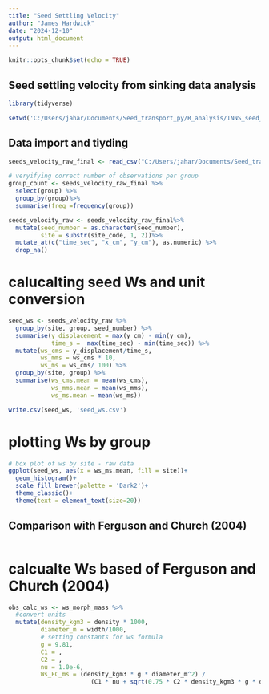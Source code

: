 ```yaml
---
title: "Seed Settling Velocity"
author: "James Hardwick"
date: "2024-12-10"
output: html_document
---
```


```r
knitr::opts_chunk$set(echo = TRUE)
```

## Seed settling velocity from sinking data analysis 

```r
library(tidyverse)

setwd('C:/Users/jahar/Documents/Seed_transport_py/R_analysis/INNS_seed_transport/')
```


## Data import and tiyding 
```r

seeds_velocity_raw_final <- read_csv("C:/Users/jahar/Documents/Seed_transport_py/R_analysis/INNS_seed_transport/data/seeds_velocity_raw_final.csv")

# veryifying correct number of observations per group
group_count <- seeds_velocity_raw_final %>%
  select(group) %>%
  group_by(group)%>%
  summarise(freq =frequency(group))

seeds_velocity_raw <- seeds_velocity_raw_final%>%
  mutate(seed_number = as.character(seed_number),
         site = substr(site_code, 1, 2))%>%
  mutate_at(c("time_sec", "x_cm", "y_cm"), as.numeric) %>%
  drop_na()
```

# calucalting seed Ws and unit conversion 
```r
seed_ws <- seeds_velocity_raw %>%
  group_by(site, group, seed_number) %>%
  summarise(y_displacement = max(y_cm) - min(y_cm),
            time_s =  max(time_sec) - min(time_sec)) %>%
  mutate(ws_cms = y_displacement/time_s,
         ws_mms = ws_cms * 10,
         ws_ms = ws_cms/ 100) %>%
  group_by(site, group) %>%
  summarise(ws_cms.mean = mean(ws_cms),
            ws_mms.mean = mean(ws_mms),
            ws_ms.mean = mean(ws_ms))

write.csv(seed_ws, 'seed_ws.csv')
```


# plotting Ws by group
```r
# box plot of ws by site - raw data 
ggplot(seed_ws, aes(x = ws_ms.mean, fill = site))+
  geom_histogram()+
  scale_fill_brewer(palette = 'Dark2')+
  theme_classic()+
  theme(text = element_text(size=20))
```


## Comparison with Ferguson and Church (2004)

```r

```

# calcualte Ws based of Ferguson and Church (2004)

```r

obs_calc_ws <- ws_morph_mass %>%
  #convert units
  mutate(density_kgm3 = density * 1000,
         diameter_m = width/1000,
         # setting constants for ws formula
         g = 9.81,
         C1 = ,
         C2 = ,
         nu = 1.0e-6,
         Ws_FC_ms = (density_kgm3 * g * diameter_m^2) / 
                       (C1 * nu + sqrt(0.75 * C2 * density_kgm3 * g * diameter_m^3)))

```




